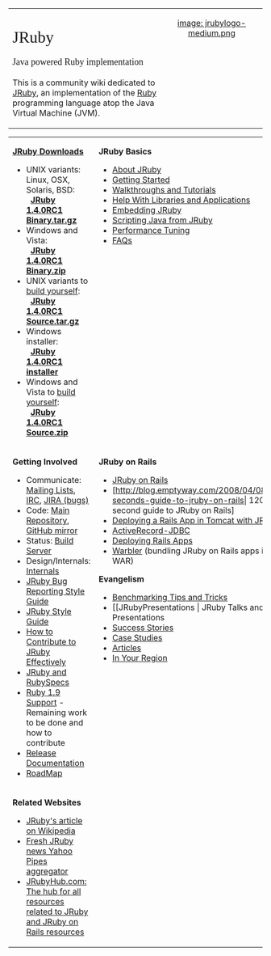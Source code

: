 <table width="100%" cellpadding="10">
<tr valign="top">
<td width="60%"><br/>
<span style="font-family:Georgia, Thorndale, Times, serif;font-size:xx-large">JRuby</span><br/><br/>
<span style="font-family:Georgia, Thorndale, Times, serif;font-size:large">Java powered Ruby implementation</span><br/><br/>
This is a community wiki dedicated to [http://jruby.org JRuby], an implementation of the [http://www.ruby-lang.org/en Ruby] programming language atop the Java Virtual Machine (JVM).
</td>
<td align="center">
[[image: jrubylogo-medium.png]]
</td>
</tr>
</table>

<table width="100%" cellpadding="10">
<tr valign="top">
<td width="50%">
'''[http://jruby.org/download JRuby Downloads]'''
* UNIX variants: Linux, OSX, Solaris, BSD:<br/> &nbsp; '''[http://dist.codehaus.org/jruby/1.4.0RC1/jruby-bin-1.4.0RC1.tar.gz JRuby 1.4.0RC1 Binary.tar.gz]'''
* Windows and Vista:<br/> &nbsp; '''[http://dist.codehaus.org/jruby/1.4.0RC1/jruby-bin-1.4.0RC1.zip JRuby 1.4.0RC1 Binary.zip]'''
* UNIX variants to [[DownloadAndBuildJRuby|build yourself]]:<br/> &nbsp; '''[http://dist.codehaus.org/jruby/1.4.0RC1/jruby-src-1.4.0RC1.tar.gz JRuby 1.4.0RC1 Source.tar.gz]''' 
* Windows installer:<br/> &nbsp; '''[http://dist.codehaus.org/jruby/1.4.0RC1/jruby_windows_1_4_0RC1.exe    JRuby 1.4.0RC1 installer]'''
* Windows and Vista to [[DownloadAndBuildJRuby|build yourself]]:<br/> &nbsp; '''[http://dist.codehaus.org/jruby/1.4.0RC1/jruby-src-1.4.0RC1.zip    JRuby 1.4.0RC1 Source.zip]'''
</td>
<td>
'''JRuby Basics'''
* [[About JRuby]]
* [[Getting Started]]
* [[Walkthroughs and Tutorials]]
* [[ApplicationsAndLibraries|Help With Libraries and Applications]]
* [[Java Integration | Embedding JRuby]]
* [[CallingJavaFromJRuby|Scripting Java from JRuby]]
* [[Performance Tuning]]
* [[FAQs]]
</td>
</tr>
<tr valign="top">
<td width="50%">
'''Getting Involved'''
* Communicate: [[Mailing Lists]], [[IRC]], [http://jira.codehaus.org/browse/JRUBY JIRA (bugs)]
* Code: [http://kenai.com/projects/jruby/sources/main/show Main Repository], [http://github.com/jruby/jruby/tree/master GitHub mirror]
* Status: [http://jruby.headius.com:8080/hudson/ Build Server]
* Design/Internals: [[Internals]]
* [[JRuby Bug Reporting Style Guide]]
* [[JRuby Style Guide]]
* [http://blog.emptyway.com/2008/03/27/how-to-contribute-to-jruby-effectively How to Contribute to JRuby Effectively]
* [[JRuby and RubySpecs]]
* [[Ruby 1_9 Support|Ruby 1.9 Support]] - Remaining work to be done and how to contribute
* [[Release Documentation]]
* [[RoadMap]]
</td>
<td>
'''JRuby on Rails'''
* [[JRuby on Rails]]
* [http://blog.emptyway.com/2008/04/08/120-seconds-guide-to-jruby-on-rails| 120 second guide to JRuby on Rails]
*[http://thenice.tumblr.com/post/133345213/deploying-a-rails-application-in-tomcat-with-jruby-a Deploying a Rails App in Tomcat with JRuby]
* [[ActiveRecord-JDBC]]
* [[JRuby on Rails#Deployment|Deploying Rails Apps]]   
* <a href="{{project warbler page Home}}">Warbler</a> (bundling JRuby on Rails apps into a WAR)

''' Evangelism'''
* [[Benchmarks | Benchmarking Tips and Tricks]]
* [[JRubyPresentations | JRuby Talks and Presentations
* [[Success Stories]]
* [[Case Studies]]
* [[Articles]]
* [[In Your Region]]
</td>
</tr>
<tr valign="top">
<td>
'''Related Websites'''
* [http://en.wikipedia.org/wiki/JRuby JRuby's article on Wikipedia]
* [http://pipes.yahoo.com/pipes/pipe.info?_id=oCCxOv9w3BGq_aM_1vC6Jw Fresh JRuby news Yahoo Pipes aggregator]
* [http://www.jrubyhub.com JRubyHub.com: The hub for all resources related to JRuby and JRuby on Rails resources]
</td>
<td> &nbsp; </td>
</tr>
</table>


